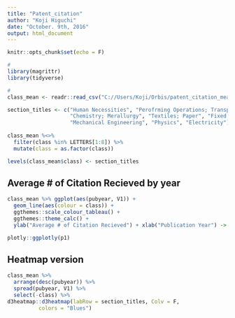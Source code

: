 ```yaml
---
title: "Patent_citation"
author: "Koji Higuchi"
date: "October. 9th, 2016"
output: html_document
---
```


```r
knitr::opts_chunk$set(echo = F)

#
library(magrittr)
library(tidyverse)

#
class_mean <- readr::read_csv("C://Users/Koji/Orbis/patent_citation_mean.csv")

section_titles <- c("Human Necessities", "Perofrming Operations; Transporting",
                    "Chemistry; Merallurgy", "Textiles; Paper", "Fixed Constructions",
                    "Mechanical Engineering", "Physics", "Electricity")
            
class_mean %<>%
  filter(class %in% LETTERS[1:8]) %>% 
  mutate(class = as.factor(class))

levels(class_mean$class) <- section_titles 

```

## Average # of Citation Recieved by year  

```r
class_mean %>% ggplot(aes(pubyear, V1)) +
  geom_line(aes(colour = class)) +
  ggthemes::scale_colour_tableau() +
  ggthemes::theme_calc() + 
  ylab("Average # of Citation Recieved") + xlab("Publication Year") -> p1

plotly::ggplotly(p1)

```
  

## Heatmap version
```r

class_mean %>%
  arrange(desc(pubyear)) %>%
  spread(pubyear, V1) %>%
  select(-class) %>% 
d3heatmap::d3heatmap(labRow = section_titles, Colv = F,
          colors = "Blues")
```
